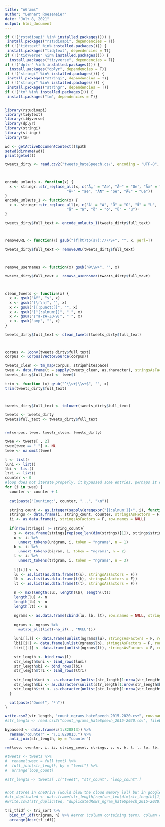 ---
title: "nGrams"
author: "Lennart Roesemeier"
date: "July 8, 2021"
output: html_document
---

```{r}
if (!("rstudioapi" %in% installed.packages())) {
 install.packages("rstudioapi", dependencies = T)}
if (!("tidytext" %in% installed.packages())) {
 install.packages("tidytext", dependencies = T)}
if (!("tidyverse" %in% installed.packages())) {
  install.packages("tidyverse", dependencies = T)}
if (!("dplyr" %in% installed.packages())) {
  install.packages("dplyr", dependencies = T)}
if (!("stringi" %in% installed.packages())) {
 install.packages("stringi", dependencies = T)}
if (!("stringr" %in% installed.packages())) {
 install.packages("stringr", dependencies = T)}
if (!("tm" %in% installed.packages())) {
 install.packages("tm", dependencies = T)}


library(rstudioapi)
library(tidytext)
library(tidyverse)
library(dplyr)
library(stringi)
library(stringr)
library(tm)
```

```{r}
wd <- getActiveDocumentContext()$path
setwd(dirname(wd))
print(getwd())
```


```{r}
tweets_dirty <- read.csv2("tweets_hateSpeech.csv", encoding = "UTF-8", sep = ",", stringsAsFactors = F)



encode_umlauts <- function(x) {
  x <- stringr::str_replace_all(x, c('Ã„' = "Ae", "Ã–" = "Oe", "Ãœ" = "Ue",
                            "Ã¤" = "ae", "Ã¶" = "oe", "Ã¼" = "ue"))
}
encode_umlauts_1 <- function(x) {
  x <- stringr::str_replace_all(x, c('Ä' = "A", "Ö" = "O", "Ü" = "U",
                            "ä" = "a", "ö" = "o", "ü" = "u"))
}

tweets_dirty$full_text <- encode_umlauts_1(tweets_dirty$full_text)



removeURL <- function(x) gsub("(f|ht)tp(s?)://\\S+", "", x, perl=T) 

tweets_dirty$full_text <- removeURL(tweets_dirty$full_text)



remove_usernames <- function(x) gsub("@\\w+", "", x)

tweets_dirty$full_text <- remove_usernames(tweets_dirty$full_text)



clean_tweets <- function(x) {
  x <- gsub("ÃŸ", "s", x)
  x <- gsub("[\r\n]", "", x)
  x <- gsub("[[:punct:]]", "", x)
  x <- gsub("[^[:alnum:]]", " ", x)
  x <- gsub("[^a-zA-Z0-9]", " ", x)
  x <- gsub("amp", "", x)
}

tweets_dirty$full_text <- clean_tweets(tweets_dirty$full_text)



corpus <- iconv(tweets_dirty$full_text)
corpus <- Corpus(VectorSource(corpus))

tweets_clean <- tm_map(corpus, stripWhitespace)
twee <- data.frame(t = sapply(tweets_clean, as.character), stringsAsFactors = F)
tweets_dirty$full_text <- twee$t

trim <- function (x) gsub("^\\s+|\\s+$", "", x)
trim(tweets_dirty$full_text)



tweets_dirty$full_text <- tolower(tweets_dirty$full_text)

tweets <- tweets_dirty
tweets$full_text <- tweets_dirty$full_text


rm(corpus, twee, tweets_clean, tweets_dirty)
```



```{r}
twee <- tweets[ , 2]
twee[twee == " "] <- NA
twee <- na.omit(twee)

l <- list()
luni <- list()
lbi <- list()
ltri <- list()
counter <- 0
#loop does not iterate properly, it bypassed some entries, perhaps it depends on the whitespace at the beginng or first character
for (i in twee) {
  counter <- counter + 1
  
  cat(paste("Counting:", counter, "...", "\n"))
  
  string_count <- as.integer(sapply(gregexpr("[[:alnum:]]+", i), function(count) sum(count > 0)))
  strings <- data.frame(i, string_count, counter, stringsAsFactors = F)
  ii <- as.data.frame(i, stringsAsFactors = F, row.names = NULL)
  
  if(nrow(strings) != string_count){
    s <- data.frame(strings[rep(seq_len(dim(strings)[1]), strings$string_count), , drop = F], row.names = NULL)
    u <- ii %>%
      unnest_tokens(unigram, i, token = "ngrams", n = 1)
    b <- ii %>%
      unnest_tokens(bigram, i, token = "ngrams", n = 2)
    t <- ii %>%
      unnest_tokens(trigram, i, token = "ngrams", n = 3)
    
    l[[i]] <- s
    lu <- as.list(as.data.frame(t(u), stringsAsFactors = F))
    lb <- as.list(as.data.frame(t(b), stringsAsFactors = F))
    lt <- as.list(as.data.frame(t(t), stringsAsFactors = F))
  
    n <- max(length(lu), length(lb), length(lt))
    length(lu) <- n
    length(lb) <- n
    length(lt) <- n
  
    ngrams <- as.data.frame(cbind(lu, lb, lt), row.names = NULL, stringsAsFactors = F)
  
    ngrams <- ngrams %>% 
      mutate_all(list(~na_if(., "NULL")))
  
    luni[[i]] <- data.frame(unlist(ngrams$lu), stringsAsFactors = F, row.names = NULL)
    lbi[[i]] <- data.frame(unlist(ngrams$lb), stringsAsFactors = F, row.names = NULL)
    ltri[[i]] <- data.frame(unlist(ngrams$lt), stringsAsFactors = F, row.names = NULL)
  
    str_length <- bind_rows(l)
    str_length$uni <- bind_rows(luni)
    str_length$bi <- bind_rows(lbi)
    str_length$tri <- bind_rows(ltri)
  
    str_length$uni <- as.character(unlist(str_length[1:nrow(str_length$uni), 4]))
    str_length$bi <- as.character(unlist(str_length[1:nrow(str_length$bi), 5]))
    str_length$tri <- as.character(unlist(str_length[1:nrow(str_length$tri), 6]))
  }

  cat(paste("Done!", "\n"))
}

write.csv2(str_length, "count_ngrams_hateSpeech_2015-2020.csv", row.names = F, fileEncoding = "utf-8")
#str_length <- read.csv2("count_ngrams_hateSpeech_2015-2020.csv", fileEncoding = "utf-8")

bypassed <- data.frame(c(1:820813)) %>%
  rename("counter" = "c.1.820813.") %>%
  anti_join(str_length, by = "counter")

rm(twee, counter, i, ii, string_count, strings, s, u, b, t, l, lu, lb, lt, n, ngrams, luni, lbi, ltri)
```


```{r}
#tweets <- tweets %>%
#  rename(tweet = full_text) %>%
#  full_join(str_length, by = "tweet") %>%
#  arrange(loop_count)

#str_length <- tweets[ ,c("tweet", "str_count", "loop_count")]


#not stored in oneDrive (would blow the cloud memory lol) but in googleDrive or local study folder
#str_duplicated <- data.frame(str_length[rep(seq_len(dim(str_length)[1]), str_length$str_count), , drop = F], row.names = NULL) 
#write.csv2(str_duplicated, "duplicatedRows_ngram_hateSpeech_2015-2020.csv", row.names = F, fileEncoding = "utf-8")
```





```{r}
tri_tfidf <- tri_sort %>%
  bind_tf_idf(trigram, n) %>% #error (column containing terms, column containing doc IDs -- Dafuq?!)
  arrange(desc(tf_idf))
```



